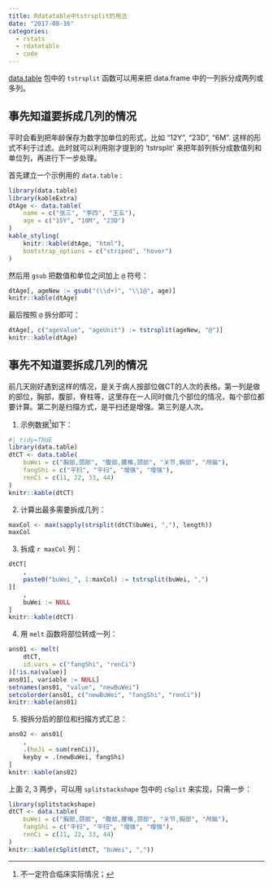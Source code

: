 ```yaml
---
title: Rdatatable中tstrsplit的用法
date: "2017-08-16"
categories:
  - rstats
  - rdatatable
  - code
---
```


[data.table](http://rdatatable.com) 包中的 `tstrsplit` 函数可以用来把 data.frame 中的一列拆分成两列或多列。

## 事先知道要拆成几列的情况 {.heti}

平时会看到把年龄保存为数字加单位的形式，比如 "12Y", "23D", "6M". 这样的形式不利于过滤。此时就可以利用刚才提到的 'tstrsplit' 来把年龄列拆分成数值列和单位列，再进行下一步处理。

首先建立一个示例用的 `data.table` :

```r
library(data.table)
library(kableExtra)
dtAge <- data.table(
    name = c("张三", "李四", "王五"),
    age = c("15Y", "10M", "23D")
)
kable_styling(
    knitr::kable(dtAge, "html"),
    bootstrap_options = c("striped", "hover")
)
```

然后用 `gsub` 把数值和单位之间加上 `@` 符号：

```r
dtAge[, ageNew := gsub("(\\d+)", "\\1@", age)]
knitr::kable(dtAge)
```

最后按照 `@` 拆分即可：

```r
dtAge[, c("ageValue", "ageUnit") := tstrsplit(ageNew, "@")]
knitr::kable(dtAge)
```

## 事先不知道要拆成几列的情况

前几天刚好遇到这样的情况，是关于病人按部位做CT的人次的表格。第一列是做的部位，胸部，腹部，脊柱等，这里存在一人同时做几个部位的情况，每个部位都要计算。第二列是扫描方式，是平扫还是增强。第三列是人次。

1.  示例数据[^1]如下：

[^1]: 不一定符合临床实际情况；

```r
#| tidy=TRUE
library(data.table)
dtCT <- data.table(
    buWei = c("胸部,颈部", "腹部,腰椎,颈部", "关节,胸部", "颅脑"),
    fangShi = c("平扫", "平扫", "增强", "增强"),
    renCi = c(11, 22, 33, 44)
)
knitr::kable(dtCT)
```

2.  计算出最多需要拆成几列：

```r
maxCol <- max(sapply(strsplit(dtCT$buWei, ","), length))
maxCol
```

3.  拆成 `r maxCol` 列：

```r
dtCT[
    ,
    paste0("buWei_", 1:maxCol) := tstrsplit(buWei, ",")
][
    ,
    buWei := NULL
]
knitr::kable(dtCT)
```

4.  用 `melt` 函数将部位转成一列：

```r
ans01 <- melt(
    dtCT,
    id.vars = c("fangShi", "renCi")
)[!is.na(value)]
ans01[, variable := NULL]
setnames(ans01, "value", "newBuWei")
setcolorder(ans01, c("newBuWei", "fangShi", "renCi"))
knitr::kable(ans01)
```

5.  按拆分后的部位和扫描方式汇总：

```r
ans02 <- ans01[
    ,
    .(heJi = sum(renCi)),
    keyby = .(newBuWei, fangShi)
]
knitr::kable(ans02)
```

上面 2, 3 两步，可以用 `splitstackshape` 包中的 `cSplit` 来实现，只需一步：

```r
library(splitstackshape)
dtCT <- data.table(
    buWei = c("胸部,颈部", "腹部,腰椎,颈部", "关节,胸部", "颅脑"),
    fangShi = c("平扫", "平扫", "增强", "增强"),
    renCi = c(11, 22, 33, 44)
)
knitr::kable(cSplit(dtCT, "buWei", ","))
```
